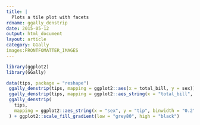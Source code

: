 ```yaml
---
title: |
  Plots a tile plot with facets
rdname: ggally_denstrip
date: 2015-05-12
output: html_document
layout: article
category: GGally
images:FRONTFOMATTER_IMAGES
---
```


```r
library(ggplot2)
library(GGally)
```

```r

data(tips, package = "reshape")
 ggally_denstrip(tips, mapping = ggplot2::aes(x = total_bill, y = sex))
 ggally_denstrip(tips, mapping = ggplot2::aes_string(x = "total_bill", y = "sex"))
 ggally_denstrip(
   tips,
   mapping = ggplot2::aes_string(x = "sex", y = "tip", binwidth = "0.2")
 ) + ggplot2::scale_fill_gradient(low = "grey80", high = "black")



```